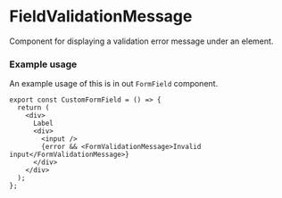 
<Meta title="MDX|FieldValidationMessage" component={FieldValidationMessage} />

# FieldValidationMessage

Component for displaying a validation error message under an element.

### Example usage

An example usage of this is in out `FormField` component.

```tsx
export const CustomFormField = () => {
  return (
    <div>
      Label
      <div>
        <input />
        {error && <FormValidationMessage>Invalid input</FormValidationMessage>}
      </div>
    </div>
  );
};
```

<Props of={FieldValidationMessage} />

